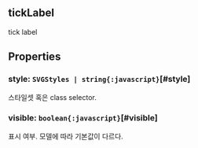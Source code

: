 ## tickLabel
tick label
## Properties

### style: `SVGStyles | string{:javascript}`[#style]
스타일셋 혹은 class selector.  

### visible: `boolean{:javascript}`[#visible]
표시 여부.
모델에 따라 기본값이 다르다.  
